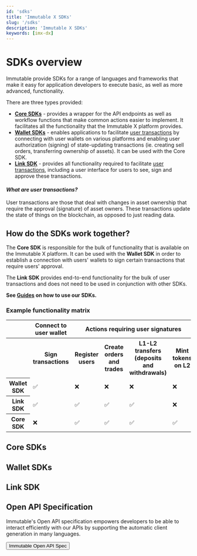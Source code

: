 ```yaml
---
id: 'sdks'
title: 'Immutable X SDKs'
slug: '/sdks'
description: 'Immutable X SDKs'
keywords: [imx-dx]
---
```


# SDKs overview

Immutable provide SDKs for a range of languages and frameworks that make it easy for application developers to execute basic, as well as more advanced, functionality.

There are three types provided:
* **[Core SDKs](#core-sdks)** - provides a wrapper for the API endpoints as well as workflow functions that make common actions easier to implement. It facilitates all the functionality that the Immutable X platform provides.
* **[Wallet SDKs](#wallet-sdks)** - enables applications to facilitate [user transactions](#what-are-user-transactions) by connecting with user wallets on various platforms and enabling user authorization (signing) of state-updating transactions (ie. creating sell orders, transferring ownership of assets). It can be used with the Core SDK.
* **[Link SDK](../main/guides/link-sdk/index.md)** - provides all functionality required to facilitate [user transactions](#what-are-user-transactions), including a user interface for users to see, sign and approve these transactions.

#### ***What are user transactions?***
User transactions are those that deal with changes in asset ownership that require the approval (signature) of asset owners. These transactions update the state of things on the blockchain, as opposed to just reading data.

## How do the SDKs work together?

The **Core SDK** is responsible for the bulk of functionality that is available on the Immutable X platform. It can be used with the **Wallet SDK** in order to establish a connection with users' wallets to sign certain transactions that require users' approval.

The **Link SDK** provides end-to-end functionality for the bulk of user transactions and does not need to be used in conjunction with other SDKs.

**See [Guides](./guides-new/get-started) on how to use our SDKs.**

### Example functionality matrix
<table>
    <tbody>
        <tr>
            <th></th>
            <th colspan="1">Connect to user wallet</th>
            <th colspan="4">Actions requiring user signatures</th>
            <th colspan="4">Actions not requiring user signatures</th>
        </tr>
        <tr>
            <th></th>
            <th>Sign transactions</th>
            <th>Register users</th>
            <th>Create orders and trades</th>
            <th>L1-L2 transfers (deposits and withdrawals)</th>
            <th>Mint tokens on L2</th>
            <th>Get list of assets</th>
            <th>Get orders</th>
            <th>Get trades</th>
            <th>Get user balances</th>
        </tr>
        <tr>
            <th>Wallet SDK</th>
            <td>✅</td>
            <td>❌</td>
            <td>❌</td>
            <td>❌</td>
            <td>❌</td>
            <td>❌</td>
            <td>❌</td>
            <td>❌</td>
            <td>❌</td>
        </tr>
        <tr>
            <th>Link SDK</th>
            <td>✅</td>
            <td>✅</td>
            <td>✅</td>
            <td>✅</td>
            <td>❌</td>
            <td>❌</td>
            <td>❌</td>
            <td>❌</td>
            <td>❌</td>        
        </tr>
        <tr>
            <th>Core SDK</th>
            <td>❌</td>
            <td>✅</td>
            <td>✅</td>
            <td>✅</td>
            <td>✅</td>
            <td>✅</td>
            <td>✅</td>
            <td>✅</td>
            <td>✅</td>
        </tr>
    </tbody>
</table>


## Core SDKs
<SdkButtonList sdks={coreSDKs} />

## Wallet SDKs
<SdkButtonList sdks={walletSDKs} />

## Link SDK
<SdkButtonList sdks={linkSDK} />

## Open API Specification

Immutable's Open API specification empowers developers to be able to interact efficiently with our APIs by supporting the automatic client generation in many languages.

<a href="https://github.com/immutable/imx-core-sdk/blob/main/openapi.json">
  <Button>
    Immutable Open API Spec <RightArrowIcon className={articleStyles.ctaIcon} />
  </Button>
</a>
